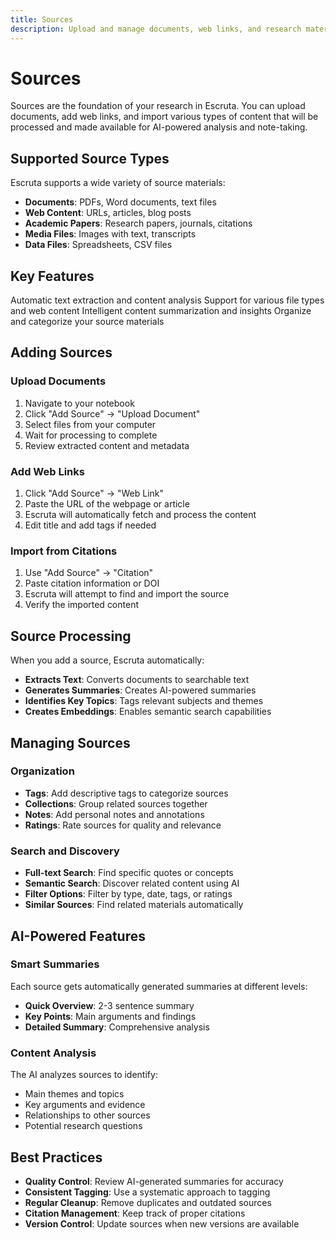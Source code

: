 ```yaml
---
title: Sources
description: Upload and manage documents, web links, and research materials
---
```



# Sources

Sources are the foundation of your research in Escruta. You can upload documents, add web links, and import various types of content that will be processed and made available for AI-powered analysis and note-taking.

## Supported Source Types

Escruta supports a wide variety of source materials:

- **Documents**: PDFs, Word documents, text files
- **Web Content**: URLs, articles, blog posts
- **Academic Papers**: Research papers, journals, citations
- **Media Files**: Images with text, transcripts
- **Data Files**: Spreadsheets, CSV files

## Key Features

<CardGrid>
  <Card title="Smart Processing" icon="cpu">
    Automatic text extraction and content analysis
  </Card>
  <Card title="Multiple Formats" icon="document">
    Support for various file types and web content
  </Card>
  <Card title="AI Analysis" icon="rocket">
    Intelligent content summarization and insights
  </Card>
  <Card title="Easy Management" icon="folder">
    Organize and categorize your source materials
  </Card>
</CardGrid>

## Adding Sources

### Upload Documents
1. Navigate to your notebook
2. Click "Add Source" → "Upload Document"
3. Select files from your computer
4. Wait for processing to complete
5. Review extracted content and metadata

### Add Web Links
1. Click "Add Source" → "Web Link"
2. Paste the URL of the webpage or article
3. Escruta will automatically fetch and process the content
4. Edit title and add tags if needed

### Import from Citations
1. Use "Add Source" → "Citation"
2. Paste citation information or DOI
3. Escruta will attempt to find and import the source
4. Verify the imported content

## Source Processing

When you add a source, Escruta automatically:

- **Extracts Text**: Converts documents to searchable text
- **Generates Summaries**: Creates AI-powered summaries
- **Identifies Key Topics**: Tags relevant subjects and themes
- **Creates Embeddings**: Enables semantic search capabilities

## Managing Sources

### Organization
- **Tags**: Add descriptive tags to categorize sources
- **Collections**: Group related sources together
- **Notes**: Add personal notes and annotations
- **Ratings**: Rate sources for quality and relevance

### Search and Discovery
- **Full-text Search**: Find specific quotes or concepts
- **Semantic Search**: Discover related content using AI
- **Filter Options**: Filter by type, date, tags, or ratings
- **Similar Sources**: Find related materials automatically

## AI-Powered Features

### Smart Summaries
Each source gets automatically generated summaries at different levels:
- **Quick Overview**: 2-3 sentence summary
- **Key Points**: Main arguments and findings
- **Detailed Summary**: Comprehensive analysis

### Content Analysis
The AI analyzes sources to identify:
- Main themes and topics
- Key arguments and evidence
- Relationships to other sources
- Potential research questions

## Best Practices

- **Quality Control**: Review AI-generated summaries for accuracy
- **Consistent Tagging**: Use a systematic approach to tagging
- **Regular Cleanup**: Remove duplicates and outdated sources
- **Citation Management**: Keep track of proper citations
- **Version Control**: Update sources when new versions are available